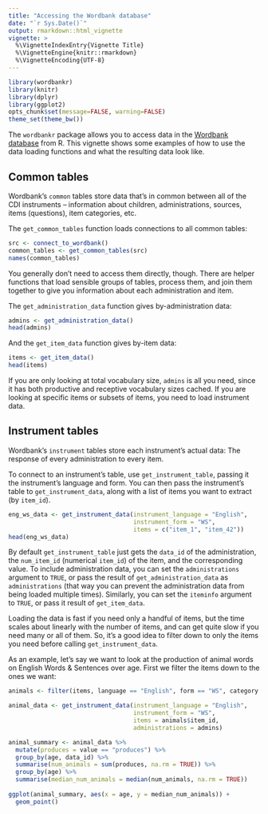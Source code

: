 ```yaml
---
title: "Accessing the Wordbank database"
date: "`r Sys.Date()`"
output: rmarkdown::html_vignette
vignette: >
  %\VignetteIndexEntry{Vignette Title}
  %\VignetteEngine{knitr::rmarkdown}
  %\VignetteEncoding{UTF-8}
---
```


```r
library(wordbankr)
library(knitr)
library(dplyr)
library(ggplot2)
opts_chunk$set(message=FALSE, warning=FALSE)
theme_set(theme_bw())
```

The `wordbankr` package allows you to access data in the [Wordbank database](http://wordbank.stanford.edu/) from R. This vignette shows some examples of how to use the data loading functions and what the resulting data look like.


## Common tables

Wordbank's `common` tables store data that's in common between all of the CDI instruments -- information about children, administrations, sources, items (questions), item categories, etc.

The `get_common_tables` function loads connections to all common tables:
```r
src <- connect_to_wordbank()
common_tables <- get_common_tables(src)
names(common_tables)
```

You generally don't need to access them directly, though. There are helper functions that load sensible groups of tables, process them, and join them together to give you information about each administration and item.

The `get_administration_data` function gives by-administration data:
```r
admins <- get_administration_data()
head(admins)
```

And the `get_item_data` function gives by-item data:
```r
items <- get_item_data()
head(items)
```

If you are only looking at total vocabulary size, `admins` is all you need, since it has both productive and receptive vocabulary sizes cached. If you are looking at specific items or subsets of items, you need to load instrument data.

## Instrument tables

Wordbank's `instrument` tables store each instrument's actual data: The response of every administration to every item.

To connect to an instrument's table, use `get_instrument_table`, passing it the instrument's language and form. You can then pass the instrument's table to `get_instrument_data`, along with a list of items you want to extract (by `item_id`).
```r
eng_ws_data <- get_instrument_data(instrument_language = "English",
                                   instrument_form = "WS",
                                   items = c("item_1", "item_42"))
head(eng_ws_data)
```

By default `get_instrument_table` just gets the `data_id` of the administration, the `num_item_id` (numerical `item_id`) of the item, and the corresponding value. To include administration data, you can set the `administrations` argument to `TRUE`, or pass the result of `get_administration_data` as `administrations` (that way you can prevent the administration data from being loaded multiple times). Similarly, you can set the `iteminfo` argument to `TRUE`, or pass it result of `get_item_data`.

Loading the data is fast if you need only a handful of items, but the time scales about linearly with the number of items, and can get quite slow if you need many or all of them. So, it's a good idea to filter down to only the items you need before calling `get_instrument_data`.

As an example, let's say we want to look at the production of animal words on English Words & Sentences over age. First we filter the items down to the ones we want:
```r
animals <- filter(items, language == "English", form == "WS", category == "animals")

animal_data <- get_instrument_data(instrument_language = "English",
                                   instrument_form = "WS",
                                   items = animals$item_id,
                                   administrations = admins)

animal_summary <- animal_data %>%
  mutate(produces = value == "produces") %>%
  group_by(age, data_id) %>%
  summarise(num_animals = sum(produces, na.rm = TRUE)) %>%
  group_by(age) %>%
  summarise(median_num_animals = median(num_animals, na.rm = TRUE))
  
ggplot(animal_summary, aes(x = age, y = median_num_animals)) +
  geom_point()
```